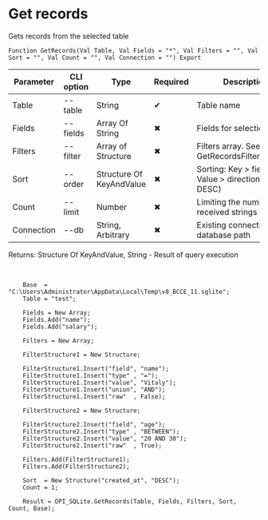 ﻿---
sidebar_position: 3
---


# Get records
 Gets records from the selected table



`Function GetRecords(Val Table, Val Fields = "*", Val Filters = "", Val Sort = "", Val Count = "", Val Connection = "") Export`

  | Parameter | CLI option | Type | Required | Description |
  |-|-|-|-|-|
  | Table | --table | String | &#x2714; | Table name |
  | Fields | --fields | Array Of String | &#x2716; | Fields for selection |
  | Filters | --filter | Array of Structure | &#x2716; | Filters array. See GetRecordsFilterStrucutre |
  | Sort | --order | Structure Of KeyAndValue | &#x2716; | Sorting: Key > field name, Value > direction (ASC, DESC) |
  | Count | --limit | Number | &#x2716; | Limiting the number of received strings |
  | Connection | --db | String, Arbitrary | &#x2716; | Existing connection or database path |

  
  Returns:  Structure Of KeyAndValue, String - Result of query execution

<br/>




```bsl title="1C:Enterprise/OneScript code example"
    Base  = "C:\Users\Administrator\AppData\Local\Temp\v8_BCCE_11.sqlite";
    Table = "test";

    Fields = New Array;
    Fields.Add("name");
    Fields.Add("salary");

    Filters = New Array;

    FilterStructure1 = New Structure;

    FilterStructure1.Insert("field", "name");
    FilterStructure1.Insert("type" , "=");
    FilterStructure1.Insert("value", "Vitaly");
    FilterStructure1.Insert("union", "AND");
    FilterStructure1.Insert("raw"  , False);

    FilterStructure2 = New Structure;

    FilterStructure2.Insert("field", "age");
    FilterStructure2.Insert("type" , "BETWEEN");
    FilterStructure2.Insert("value", "20 AND 30");
    FilterStructure2.Insert("raw"  , True);

    Filters.Add(FilterStructure1);
    Filters.Add(FilterStructure2);

    Sort  = New Structure("created_at", "DESC");
    Count = 1;

    Result = OPI_SQLite.GetRecords(Table, Fields, Filters, Sort, Count, Base);
```
 




